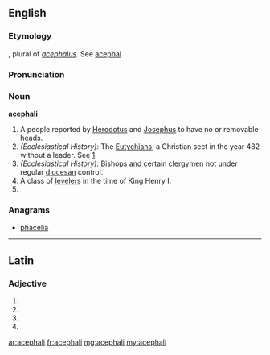 ==English==

===Etymology===
{{etyl|LL.}}, plural of ''[[acephalus]]''. See [[acephal]]

===Pronunciation===
{{a|UK}} {{IPA|/ɑːˈsɛf.æ.lɪi/}} {{SAMPA|/A:"sEf.{.li:/}}
{{hyphenation|aah-SEPH-a-ly, -lee}}

===Noun===
'''acephali''' {{p}}

# A people reported by [[Herodotus]] and [[Josephus]] to have no or removable heads.
# ''(Ecclesiastical History):'' The [[Eutychian]]s, a Christian sect in the year 482 without a leader.  See [http://www.newadvent.org/cathen/01100c.htm].
# ''(Ecclesiastical History):'' Bishops and certain [[clergymen]] not under regular [[diocesan]] control.
# A class of [[leveler]]s in the time of King Henry I.
# {{plural of|acephalus}}

===Anagrams===
* [[phacelia#English|phacelia]]

----

==Latin==

===Adjective===
{{la-adj-form|acephalī}}

# {{inflection of|acephalus|acephalus|nom|m|p|lang=la}}
# {{inflection of|acephalus|acephalus|gen|m|s|lang=la}}
# {{inflection of|acephalus|acephalus|gen|n|s|lang=la}}
# {{inflection of|acephalus|acephalus|voc|m|p|lang=la}}

[[ar:acephali]]
[[fr:acephali]]
[[mg:acephali]]
[[my:acephali]]